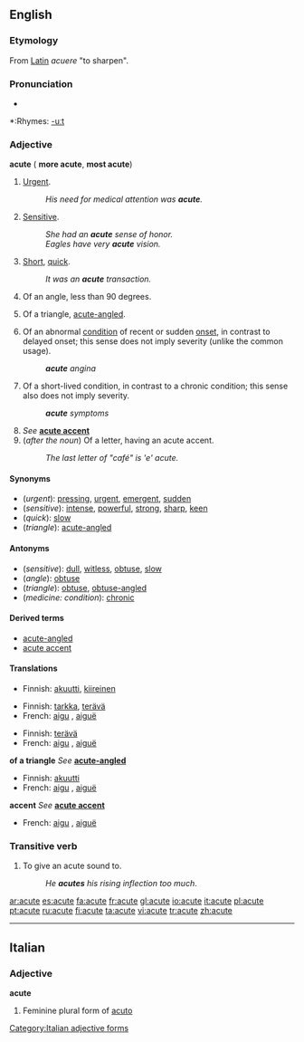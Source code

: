 ==English==

===Etymology===
From [[Latin]] ''acuere'' "to sharpen".

===Pronunciation===
*{{audio|en-us-acute.ogg|Audio (US)}}

*:Rhymes: [[Rhymes:English:-uːt|-uːt]]

===Adjective===
'''acute''' ({{compar}} '''more acute''', {{superl}} '''most acute''')

# [[Urgent]].
#:''His need for medical attention was '''acute'''.''
# [[Sensitive]].
#:''She had an '''acute''' sense of honor.''
#:''Eagles have very '''acute''' vision.''
# [[Short]], [[quick]].
#:''It was an '''acute''' transaction.''
# {{geometry}} Of an angle, less than 90 degrees.
# {{geometry}} Of a triangle, [[acute-angled]].
# {{medicine}} Of an abnormal [[condition]] of recent or sudden [[onset]], in contrast to delayed onset; this sense does not imply severity (unlike the common usage).
#:'''''acute''' angina''
# {{medicine}} Of a short-lived condition, in contrast to a chronic condition; this sense also does not imply severity.
#:'''''acute''' symptoms''
# ''See'' '''[[acute accent]]'''
# (''after the noun'') Of a letter, having an acute accent.
#:''The last letter of "café" is 'e' acute.''

====Synonyms====
*(''urgent''): [[pressing]], [[urgent]], [[emergent]], [[sudden]]
*(''sensitive''): [[intense]], [[powerful]], [[strong]], [[sharp]], [[keen]]
*(''quick''): [[slow]]
*(''triangle''): [[acute-angled]]

====Antonyms====
*(''sensitive''): [[dull]], [[witless]], [[obtuse]], [[slow]]
*(''angle''): [[obtuse]]
*(''triangle''): [[obtuse]], [[obtuse-angled]]
*(''medicine: condition''): [[chronic]]

====Derived terms====
*[[acute-angled]]
*[[acute accent]]

====Translations====

{{trans-top|urgent}}
*Finnish: [[akuutti]], [[kiireinen]]
{{trans-mid}}
{{trans-bottom}}

{{trans-top|intense}}
*Finnish: [[tarkka]], [[terävä]]
*French: [[aigu]] {{m}}, [[aiguë]]<!--sic: the diaeresis is on the "e"--> {{f}}
{{trans-mid}}
{{trans-bottom}}

{{trans-top|of an angle}}
*Finnish: [[terävä]]
*French: [[aigu]] {{m}}, [[aiguë]]<!--sic: the diaeresis is on the "e"--> {{f}}
{{trans-mid}}
{{trans-bottom}}

'''of a triangle'''
''See'' '''[[acute-angled]]'''

{{trans-top|medicine: of a condition}}
*Finnish: [[akuutti]]
*French: [[aigu]] {{m}}, [[aiguë]]<!--sic: the diaeresis is on the "e"--> {{f}}
{{trans-mid}}
{{trans-bottom}}

'''accent'''
''See'' '''[[acute accent]]'''

{{trans-top|letter}}
*French: [[aigu]] {{m}}, [[aiguë]]<!--sic: the diaeresis is on the "e"--> {{f}}
{{trans-mid}}
{{trans-bottom}}

===Transitive verb===
{{rfc-trverb|Transitive verb}}
{{en-verb|acut|ing}}

# To give an acute sound to.
#:''He '''acutes''' his rising inflection too much''.

[[ar:acute]]
[[es:acute]]
[[fa:acute]]
[[fr:acute]]
[[gl:acute]]
[[io:acute]]
[[it:acute]]
[[pl:acute]]
[[pt:acute]]
[[ru:acute]]
[[fi:acute]]
[[ta:acute]]
[[vi:acute]]
[[tr:acute]]
[[zh:acute]]

----
==Italian==

===Adjective===
'''acute''' {{f}}

# Feminine plural form of [[acuto]]
[[Category:Italian adjective forms]]
{{rfc-auto}}